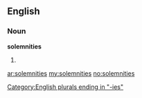 ==English==

===Noun===
'''solemnities'''

# {{plural of|[[solemnity]]}}

[[Category:English plurals ending in "-ies"]]

[[ar:solemnities]]
[[my:solemnities]]
[[no:solemnities]]